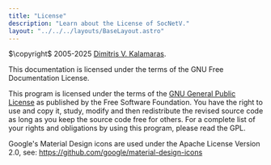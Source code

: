 ```yaml
---
title: "License"
description: "Learn about the License of SocNetV."
layout: "../../../layouts/BaseLayout.astro"
---
```




$\copyright$ 2005-2025 [Dimitris V. Kalamaras](http://dimitris.apeiro.gr). 

This documentation is licensed under the terms of the GNU Free Documentation License.

This program is licensed under the terms of the [GNU General Public License](http://www.gnu.org/licenses/gpl.html) as published by the Free Software Foundation. You have the right to use and copy it, study, modify and then redistribute the revised source code as long as you keep the source code free for others. For a complete list of your rights and obligations by using this program, please read the GPL.

Google's Material Design icons are used under the Apache License Version 2.0, see: https://github.com/google/material-design-icons
